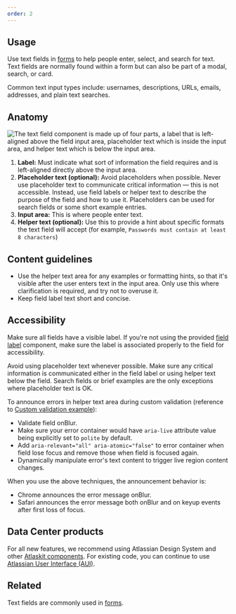 ```yaml
---
order: 2
---
```


## Usage

Use text fields in [forms](/patterns/forms) to help people enter, select, and search for text. Text fields are normally found within a form but can also be part of a modal, search, or card.

Common text input types include: usernames, descriptions, URLs, emails, addresses, and plain text searches.

## Anatomy

![The text field component is made up of four parts, a label that is left-aligned above the field input area, placeholder text which is inside the input area, and helper text which is below the input area.](images/text-field-anatomy.png)

1. **Label:** Must indicate what sort of information the field requires and is left-aligned directly above the input area.
2. **Placeholder text (optional):** Avoid placeholders when possible. Never use placeholder text to communicate critical information — this is not accessible. Instead, use field labels or helper text to describe the purpose of the field and how to use it. Placeholders can be used for search fields or some short example entries.
3. **Input area:** This is where people enter text.
4. **Helper text (optional):** Use this to provide a hint about specific formats the text field will accept (for example, `Passwords must contain at least 8 characters`)

## Content guidelines

- Use the helper text area for any examples or formatting hints, so that it's visible after the user enters text in the input area. Only use this where clarification is required, and try not to overuse it.
- Keep field label text short and concise.

## Accessibility

Make sure all fields have a visible label. If you're not using the provided [field label](/components/form/examples#field) component, make sure the label is associated properly to the field for accessibility.

Avoid using placeholder text whenever possible. Make sure any critical information is communicated either in the field label or using helper text below the field. Search fields or brief examples are the only exceptions where placeholder text is OK.

To announce errors in helper text area during custom validation (reference to [Custom validation example](https://atlassian.design/components/textfield/examples#custom-validation)):

- Validate field onBlur.
- Make sure your error container would have `aria-live` attribute value being explicitly set to `polite` by default.
- Add `aria-relevant="all" aria-atomic="false"` to error container when field lose focus and remove those when field is focused again.
- Dynamically manipulate error's text content to trigger live region content changes.

When you use the above techniques, the announcement behavior is:

- Chrome announces the error message onBlur.
- Safari announces the error message both onBlur and on keyup events after first loss of focus.

## Data Center products

For all new features, we recommend using Atlassian Design System and other [Atlaskit components](https://atlaskit.atlassian.com/). For existing code, you can continue to use [Atlassian User Interface (AUI)](https://aui.atlassian.com/).

## Related

Text fields are commonly used in [forms](/patterns/forms).

